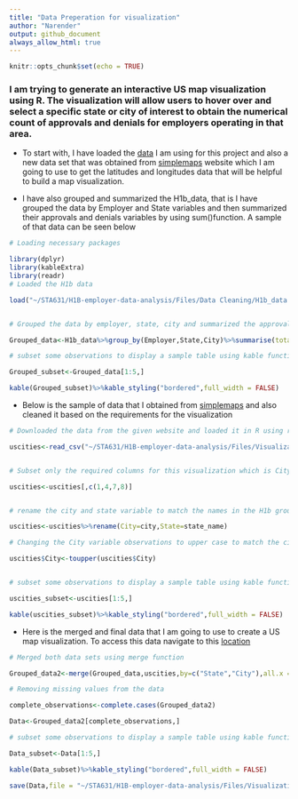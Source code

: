 ```yaml
---
title: "Data Preperation for visualization"
author: "Narender"
output: github_document
always_allow_html: true
---
```


```r
knitr::opts_chunk$set(echo = TRUE)
```


### I am trying to generate an interactive US map visualization using R. The visualization will allow users to hover over and select a specific state or city of interest to obtain the numerical count of approvals and denials for employers operating in that area.


* To start with, I have loaded the [data](https://github.com/NarenderTumu/H1B-employer-data-analysis/blob/main/Files/Data%20Cleaning/H1b_data.RData) I am using for this project and also a new data set that was obtained from [simplemaps](https://simplemaps.com/data/us-cities) website which I am going to use to get the latitudes and longitudes data that will be helpful to build a map visualization.



* I have also grouped and summarized the H1b_data, that is I have grouped the data by Employer and State variables and then summarized their approvals and denials variables by using sum()function. A sample of that data can be seen below


```r
# Loading necessary packages

library(dplyr)
library(kableExtra)
library(readr)
# Loaded the H1b data

load("~/STA631/H1B-employer-data-analysis/Files/Data Cleaning/H1b_data.RData")


# Grouped the data by employer, state, city and summarized the approvals and denials numerics

Grouped_data<-H1b_data%>%group_by(Employer,State,City)%>%summarise(total_initial_approvals=sum(Initial_Approvals),total_initial_denials=sum(Initial_Denials),total_Continuing_approvals=sum(Continuing_Approvals),total_continuing_denials=sum(Continuing_Denials),.groups = "drop")

# subset some observations to display a sample table using kable function

Grouped_subset<-Grouped_data[1:5,]

kable(Grouped_subset)%>%kable_styling("bordered",full_width = FALSE)
```



* Below is the sample of data that I obtained from [simplemaps](https://simplemaps.com/data/us-cities) and also cleaned it based on the requirements for the visualization



```r

# Downloaded the data from the given website and loaded it in R using read_csv

uscities<-read_csv("~/STA631/H1B-employer-data-analysis/Files/Visualization Dashboard/uscities.csv",show_col_types = FALSE)


# Subset only the required columns for this visualization which is City, State, latitude and longitude

uscities<-uscities[,c(1,4,7,8)]


# rename the city and state variable to match the names in the H1b grouped data

uscities<-uscities%>%rename(City=city,State=state_name)

# Changing the City variable observations to upper case to match the city variable in H1b grouped data

uscities$City<-toupper(uscities$City)


# subset some observations to display a sample table using kable function

uscities_subset<-uscities[1:5,]

kable(uscities_subset)%>%kable_styling("bordered",full_width = FALSE)
```




* Here is the merged and final data that I am going to use to create a US map visualization. To access this data navigate to this [location](https://github.com/NarenderTumu/H1B-employer-data-analysis/tree/main/Files/Visualization%20Dashboard)

```r

# Merged both data sets using merge function

Grouped_data2<-merge(Grouped_data,uscities,by=c("State","City"),all.x = TRUE)

# Removing missing values from the data

complete_observations<-complete.cases(Grouped_data2)

Data<-Grouped_data2[complete_observations,]

# subset some observations to display a sample table using kable function

Data_subset<-Data[1:5,]

kable(Data_subset)%>%kable_styling("bordered",full_width = FALSE)

save(Data,file = "~/STA631/H1B-employer-data-analysis/Files/Visualization Dashboard/Data.RData")

```









